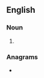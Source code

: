 ==English==

===Noun===
{{head|en|noun form}}

# {{plural of|phisher|lang=en}}

===Anagrams===
* {{anagrams|en|a=ehhiprss|Hipshers}}